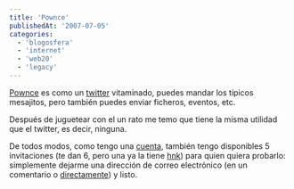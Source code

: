 ```yaml
---
title: 'Pownce'
publishedAt: '2007-07-05'
categories:
  - 'blogosfera'
  - 'internet'
  - 'web20'
  - 'legacy'
---
```


[Pownce](http://pownce.com/Ryck/) es como un [twitter](http://www.twitter.com) vitaminado, puedes mandar los típicos mesajitos, pero también puedes enviar ficheros, eventos, etc.

Después de juguetear con el un rato me temo que tiene la misma utilidad que el twitter, es decir, ninguna.

De todos modos, como tengo una [cuenta](http://pownce.com/Ryck/), también tengo disponibles 5 invitaciones (te dan 6, pero una ya la tiene [hnk](http://pownce.com/hanok)) para quien quiera probarlo: simplemente dejarme una dirección de correo electrónico (en un comentario o [directamente](http://rick.jinlabs.com/autor/)) y listo.
